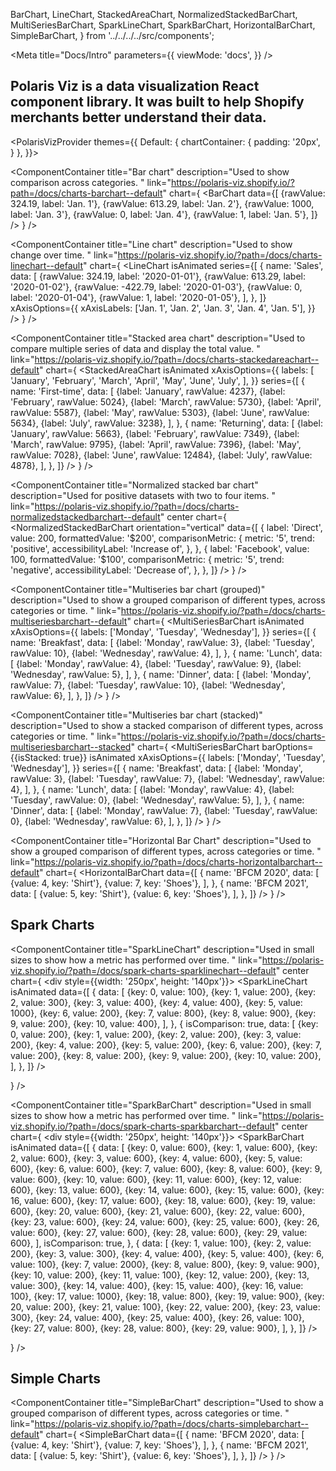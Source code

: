   BarChart,
  LineChart,
  StackedAreaChart,
  NormalizedStackedBarChart,
  MultiSeriesBarChart,
  SparkLineChart,
  SparkBarChart,
  HorizontalBarChart,
  SimpleBarChart,
} from '../../../../src/components';

<Meta
  title="Docs/Intro"
  parameters={{
    viewMode: 'docs',
  }}
/>

<div style={{ margin: '0 auto', maxWidth: '800px', color: 'white'}}>

<LogoHeader />

<h2 style={{fontWeight: 'normal', fontSize: 16, borderBottom: 0}}>
  Polaris Viz is a data visualization React component library. It was built to
  help Shopify merchants better understand their data.
</h2>

<Divider noLine />

<div style={{display: 'grid', gridGap: '20px', gridTemplateColumns: 'repeat(auto-fit, minmax(335px, 1fr))'}}>

  <PolarisVizProvider
    themes={{
      Default: {
        chartContainer: {
          padding: '20px',
        }
      },
    }}>

<ComponentContainer
  title="Bar chart"
  description="Used to show comparison across categories. "
  link="https://polaris-viz.shopify.io/?path=/docs/charts-barchart--default"
  chart={
    <BarChart
      data={[
        {rawValue: 324.19, label: 'Jan. 1'},
        {rawValue: 613.29, label: 'Jan. 2'},
        {rawValue: 1000, label: 'Jan. 3'},
        {rawValue: 0, label: 'Jan. 4'},
        {rawValue: 1, label: 'Jan. 5'},
      ]}
    />
  }
/>

<ComponentContainer
  title="Line chart"
  description="Used to show change over time. "
  link="https://polaris-viz.shopify.io/?path=/docs/charts-linechart--default"
  chart={
    <LineChart
      isAnimated
      series={[
        {
          name: 'Sales',
          data: [
            {rawValue: 324.19, label: '2020-01-01'},
            {rawValue: 613.29, label: '2020-01-02'},
            {rawValue: -422.79, label: '2020-01-03'},
            {rawValue: 0, label: '2020-01-04'},
            {rawValue: 1, label: '2020-01-05'},
          ],
        },
      ]}
      xAxisOptions={{
        xAxisLabels: ['Jan. 1', 'Jan. 2', 'Jan. 3', 'Jan. 4', 'Jan. 5'],
      }}
    />
  }
/>

<ComponentContainer
  title="Stacked area chart"
  description="Used to compare multiple series of data and display the total value. "
  link="https://polaris-viz.shopify.io/?path=/docs/charts-stackedareachart--default"
  chart={
    <StackedAreaChart
      isAnimated
      xAxisOptions={{
        labels: [
          'January',
          'February',
          'March',
          'April',
          'May',
          'June',
          'July',
        ],
      }}
      series={[
        {
          name: 'First-time',
          data: [
            {label: 'January', rawValue: 4237},
            {label: 'February', rawValue: 5024},
            {label: 'March', rawValue: 5730},
            {label: 'April', rawValue: 5587},
            {label: 'May', rawValue: 5303},
            {label: 'June', rawValue: 5634},
            {label: 'July', rawValue: 3238},
          ],
        },
        {
          name: 'Returning',
          data: [
            {label: 'January', rawValue: 5663},
            {label: 'February', rawValue: 7349},
            {label: 'March', rawValue: 9795},
            {label: 'April', rawValue: 7396},
            {label: 'May', rawValue: 7028},
            {label: 'June', rawValue: 12484},
            {label: 'July', rawValue: 4878},
          ],
        },
      ]}
    />
  }
/>

<ComponentContainer
  title="Normalized stacked bar chart"
  description="Used for positive datasets with two to four items. "
  link="https://polaris-viz.shopify.io/?path=/docs/charts-normalizedstackedbarchart--default"
  center
  chart={
    <NormalizedStackedBarChart
      orientation="vertical"
      data={[
        {
          label: 'Direct',
          value: 200,
          formattedValue: '$200',
          comparisonMetric: {
            metric: '5',
            trend: 'positive',
            accessibilityLabel: 'Increase of',
          },
        },
        {
          label: 'Facebook',
          value: 100,
          formattedValue: '$100',
          comparisonMetric: {
            metric: '5',
            trend: 'negative',
            accessibilityLabel: 'Decrease of',
          },
        },
      ]}
    />
  }
/>

<ComponentContainer
  title="Multiseries bar chart (grouped)"
  description="Used to show a grouped comparison of different types, across categories or time. "
  link="https://polaris-viz.shopify.io/?path=/docs/charts-multiseriesbarchart--default"
  chart={
    <MultiSeriesBarChart
      isAnimated
      xAxisOptions={{
        labels: ['Monday', 'Tuesday', 'Wednesday'],
      }}
      series={[
        {
          name: 'Breakfast',
          data: [
            {label: 'Monday', rawValue: 3},
            {label: 'Tuesday', rawValue: 10},
            {label: 'Wednesday', rawValue: 4},
          ],
        },
        {
          name: 'Lunch',
          data: [
            {label: 'Monday', rawValue: 4},
            {label: 'Tuesday', rawValue: 9},
            {label: 'Wednesday', rawValue: 5},
          ],
        },
        {
          name: 'Dinner',
          data: [
            {label: 'Monday', rawValue: 7},
            {label: 'Tuesday', rawValue: 10},
            {label: 'Wednesday', rawValue: 6},
          ],
        },
      ]}
    />
  }
/>

<ComponentContainer
  title="Multiseries bar chart (stacked)"
  description="Used to show a stacked comparison of different types, across categories or time. "
  link="https://polaris-viz.shopify.io/?path=/docs/charts-multiseriesbarchart--stacked"
  chart={
    <MultiSeriesBarChart
      barOptions={{isStacked: true}}
      isAnimated
      xAxisOptions={{
        labels: ['Monday', 'Tuesday', 'Wednesday'],
      }}
      series={[
        {
          name: 'Breakfast',
          data: [
            {label: 'Monday', rawValue: 3},
            {label: 'Tuesday', rawValue: 7},
            {label: 'Wednesday', rawValue: 4},
          ],
        },
        {
          name: 'Lunch',
          data: [
            {label: 'Monday', rawValue: 4},
            {label: 'Tuesday', rawValue: 0},
            {label: 'Wednesday', rawValue: 5},
          ],
        },
        {
          name: 'Dinner',
          data: [
            {label: 'Monday', rawValue: 7},
            {label: 'Tuesday', rawValue: 0},
            {label: 'Wednesday', rawValue: 6},
          ],
        },
      ]}
    />
  }
/>

<ComponentContainer
  title="Horizontal Bar Chart"
  description="Used to show a grouped comparison of different types, across categories or time. "
  link="https://polaris-viz.shopify.io/?path=/docs/charts-horizontalbarchart--default"
  chart={
    <HorizontalBarChart
      data={[
        {
          name: 'BFCM 2020',
          data: [
            {value: 4, key: 'Shirt'},
            {value: 7, key: 'Shoes'},
          ],
        },
        {
          name: 'BFCM 2021',
          data: [
            {value: 5, key: 'Shirt'},
            {value: 6, key: 'Shoes'},
          ],
        },
      ]}
    />
  }
/>

<h2 style={{gridColumn: 'span 2'}}>Spark Charts</h2>

<ComponentContainer
  title="SparkLineChart"
  description="Used in small sizes to show how a metric has performed over time. "
  link="https://polaris-viz.shopify.io/?path=/docs/spark-charts-sparklinechart--default"
  center
  chart={
    <div style={{width: '250px', height: '140px'}}>
      <SparkLineChart
        isAnimated
        data={[
          {
            data: [
              {key: 0, value: 100},
              {key: 1, value: 200},
              {key: 2, value: 300},
              {key: 3, value: 400},
              {key: 4, value: 400},
              {key: 5, value: 1000},
              {key: 6, value: 200},
              {key: 7, value: 800},
              {key: 8, value: 900},
              {key: 9, value: 200},
              {key: 10, value: 400},
            ],
          },
          {
            isComparison: true,
            data: [
              {key: 0, value: 200},
              {key: 1, value: 200},
              {key: 2, value: 200},
              {key: 3, value: 200},
              {key: 4, value: 200},
              {key: 5, value: 200},
              {key: 6, value: 200},
              {key: 7, value: 200},
              {key: 8, value: 200},
              {key: 9, value: 200},
              {key: 10, value: 200},
            ],
          },
        ]}
      />
    </div>
  }
/>

<ComponentContainer
  title="SparkBarChart"
  description="Used in small sizes to show how a metric has performed over time. "
  link="https://polaris-viz.shopify.io/?path=/docs/spark-charts-sparkbarchart--default"
  center
  chart={
    <div style={{width: '250px', height: '140px'}}>
      <SparkBarChart
        isAnimated
        data={[
          {
            data: [
              {key: 0, value: 600},
              {key: 1, value: 600},
              {key: 2, value: 600},
              {key: 3, value: 600},
              {key: 4, value: 600},
              {key: 5, value: 600},
              {key: 6, value: 600},
              {key: 7, value: 600},
              {key: 8, value: 600},
              {key: 9, value: 600},
              {key: 10, value: 600},
              {key: 11, value: 600},
              {key: 12, value: 600},
              {key: 13, value: 600},
              {key: 14, value: 600},
              {key: 15, value: 600},
              {key: 16, value: 600},
              {key: 17, value: 600},
              {key: 18, value: 600},
              {key: 19, value: 600},
              {key: 20, value: 600},
              {key: 21, value: 600},
              {key: 22, value: 600},
              {key: 23, value: 600},
              {key: 24, value: 600},
              {key: 25, value: 600},
              {key: 26, value: 600},
              {key: 27, value: 600},
              {key: 28, value: 600},
              {key: 29, value: 600},
            ],
            isComparison: true,
          },
          {
            data: [
              {key: 1, value: 100},
              {key: 2, value: 200},
              {key: 3, value: 300},
              {key: 4, value: 400},
              {key: 5, value: 400},
              {key: 6, value: 100},
              {key: 7, value: 2000},
              {key: 8, value: 800},
              {key: 9, value: 900},
              {key: 10, value: 200},
              {key: 11, value: 100},
              {key: 12, value: 200},
              {key: 13, value: 300},
              {key: 14, value: 400},
              {key: 15, value: 400},
              {key: 16, value: 100},
              {key: 17, value: 1000},
              {key: 18, value: 800},
              {key: 19, value: 900},
              {key: 20, value: 200},
              {key: 21, value: 100},
              {key: 22, value: 200},
              {key: 23, value: 300},
              {key: 24, value: 400},
              {key: 25, value: 400},
              {key: 26, value: 100},
              {key: 27, value: 800},
              {key: 28, value: 800},
              {key: 29, value: 900},
            ],
          },
        ]}
      />
    </div>
  }
/>

<h2 style={{gridColumn: 'span 2'}}>Simple Charts</h2>

<ComponentContainer
  title="SimpleBarChart"
  description="Used to show a grouped comparison of different types, across categories or time. "
  link="https://polaris-viz.shopify.io/?path=/docs/charts-simplebarchart--default"
  chart={
    <SimpleBarChart
      data={[
        {
          name: 'BFCM 2020',
          data: [
            {value: 4, key: 'Shirt'},
            {value: 7, key: 'Shoes'},
          ],
        },
        {
          name: 'BFCM 2021',
          data: [
            {value: 5, key: 'Shirt'},
            {value: 6, key: 'Shoes'},
          ],
        },
      ]}
    />
  }
/>

</PolarisVizProvider>

</div>

</div>
